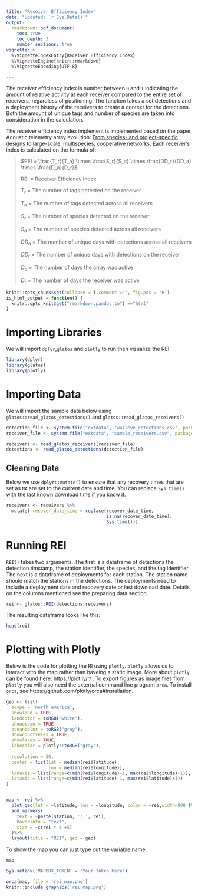 ```yaml
---
title: "Receiver Efficiency Index"
date: "Updated: `r Sys.Date()`"
output: 
  rmarkdown::pdf_document:
    toc: true
    toc_depth: 3
    number_sections: true
vignette: >
  %\VignetteIndexEntry{Receiver Efficiency Index}
  %\VignetteEngine{knitr::rmarkdown}
  %\VignetteEncoding{UTF-8}

---
```




The receiver efficiency index is number between `0` and `1`
indicating the amount of relative activity at each receiver compared to
the entire set of receivers, regardless of positioning. The function
takes a set detections and a deployment history of the receivers to
create a context for the detections. Both the amount of unique tags and
number of species are taken into consideration in the calculation.


The receiver efficiency index implement is implemented based on the
paper Acoustic telemetry array evolution: [From species- and
project-specific designs to large-scale, multispecies, cooperative
networks](https://www.sciencedirect.com/science/article/pii/S0165783618302509?via%3Dihub). 
Each receiver's index is calculated on the formula of:

> $REI = \frac{T_r}{T_a} \times \frac{S_r}{S_a} \times \frac{DD_r}{DD_a} \times \frac{D_a}{D_r}$
>
>REI = Receiver Efficiency Index
>
>$T_r$ = The number of tags detected on the receiver
>
>$T_a$ = The number of tags detected across all receivers
>
>$S_r$ = The number of species detected on the receiver
>
>$S_a$ = The number of species detected across all receivers
>
>$DD_a$ = The number of unique days with detections across all receivers
>
>$DD_r$ = The number of unique days with detections on the receiver
>
>$D_a$ = The number of days the array was active
>
>$D_r$ = The number of days the receiver was active



```r
knitr::opts_chunk$set(collapse = T,comment ="", fig.pos = 'H')
is_html_output = function() {
  knitr::opts_knit$get("rmarkdown.pandoc.to") =="html"
}
```

# Importing Libraries
We will import `dplyr`,`glatos` and `plotly` to run then visualize the REI.
```r
library(dplyr)
library(glatos)
library(plotly)
```


# Importing Data
We will import the sample data below using `glatos::read_glatos_detections()` and `glatos::read_glatos_receivers()`
```r
detection_file <- system.file("extdata", "walleye_detections.csv", package = "glatos")
receiver_file <- system.file("extdata", "sample_receivers.csv", package = "glatos")

receivers <- read_glatos_receivers(receiver_file)
detections <- read_glatos_detections(detection_file)
```

## Cleaning Data
Below we use `dplyr::mutate()` to ensure that any recovery times that are
set as `NA` are set to the current date and time. You can replace `Sys.time()`
with the last known download time if you know it.
```r
receivers <- receivers %>% 
  mutate( recover_date_time = replace(recover_date_time,
                                      is.na(recover_date_time), 
                                      Sys.time()))
```

# Running REI
`REI()` takes two arguments. The first is a dataframe of detections
the detection timstamp, the station identifier, the species, and the tag
identifier. The next is a dataframe of deployments for each station. The
station name should match the stations in the detections. The
deployments need to include a deployment date and recovery date or last
download date. Details on the columns mentioned see the preparing data
section.
```r
rei <- glatos::REI(detections,receivers)
```

The resulting dataframe looks like this:
```r
head(rei)
```
# Plotting with Plotly

Below is the code for plotting the RI using `plotly`. `plotly` allows us to 
interact with the map rather than haveing a static image. More about `plotly`
can be found here: https://plot.ly/r/ . To export figures as image files from 
`plotly` you will also need the external command line program `orca`. To 
install `orca`, see https://github.com/plotly/orca#installation.  

```r
geo <- list(
  scope = 'north america',
  showland = TRUE,
  landcolor = toRGB("white"),
  showocean = TRUE,
  oceancolor = toRGB("gray"),
  showcountreies = TRUE,
  showlakes = TRUE,
  lakecolor = plotly::toRGB("gray"),
  
  resolution = 50,
  center = list(lat = median(rei$latitude),
                lon = median(rei$longitude)),
  lonaxis = list(range=c(min(rei$longitude)-1, max(rei$longitude)+1)),
  lataxis = list(range=c(min(rei$latitude)-1, max(rei$latitude)+1))
)


map <- rei %>% 
  plot_geo(lat = ~latitude, lon = ~longitude, color = ~rei,width=900 )%>%
  add_markers(
    text = ~paste(station, ': ', rei),
    hoverinfo = "text",
    size = ~c(rei * 5 +5)
  )%>%
  layout(title = "REI", geo = geo)

```

To show the map you can just type out the variable name.
```r
map
```

```r
Sys.setenv('MAPBOX_TOKEN' = 'Your Token Here')
```

```r
orca(map, file = 'rei_map.png')
knitr::include_graphics('rei_map.png')
```
